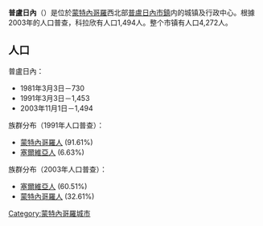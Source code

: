 {{Unreferenced|time=2019-08-02T12:35:36+00:00}}

{{Infobox City
|name = 普盧日內
|official_name = Плужине
|image_flag= 
|image_seal= 
|image_map = Plužine-Position.PNG
|mapsize = 200px
|subdivision_type = [[国家|国家]]
|subdivision_name = {{MNE}}
|subdivision_type1 = [[黑山市镇|市镇]]
|subdivision_name1 = [[普盧日內市鎮|普盧日內市鎮]]
|leader_title = 
|leader_name =
|region= 
|departement= 
|party=
|mandat=since = 
|area_total = 854
|population_as_of  = 2003
|population_total = 1,494
|population_density = 
|timezone = +1
|website = 
|}}
'''普盧日內'''（{{lang-cnr|Плужине}}）是位於[[蒙特內哥羅|蒙特內哥羅]]西北部[[普盧日內市鎮|普盧日內市鎮]]内的城镇及行政中心。根據2003年的人口普查，科拉欣有人口1,494人。整个市镇有人口4,272人。

==人口==
普盧日內：
*1981年3月3日－730
*1991年3月3日－1,453
*2003年11月1日－1,494

族群分布（1991年人口普查）：
*[[蒙特內哥羅人|蒙特內哥羅人]] (91.61%)
*[[塞爾維亞人|塞爾維亞人]] (6.63%)

族群分布（2003年人口普查）：
*[[塞爾維亞人|塞爾維亞人]] (60.51%)
*[[蒙特內哥羅人|蒙特內哥羅人]] (32.61%)

[[Category:蒙特內哥羅城市|Category:蒙特內哥羅城市]]